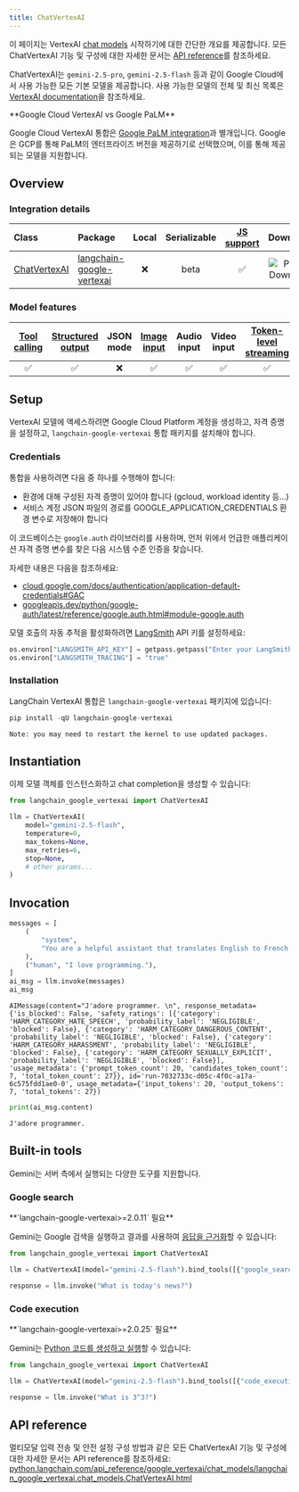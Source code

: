 ```yaml
---
title: ChatVertexAI
---
```


이 페이지는 VertexAI [chat models](/oss/langchain/models) 시작하기에 대한 간단한 개요를 제공합니다. 모든 ChatVertexAI 기능 및 구성에 대한 자세한 문서는 [API reference](https://python.langchain.com/api_reference/google_vertexai/chat_models/langchain_google_vertexai.chat_models.ChatVertexAI.html)를 참조하세요.

ChatVertexAI는 `gemini-2.5-pro`, `gemini-2.5-flash` 등과 같이 Google Cloud에서 사용 가능한 모든 기본 모델을 제공합니다. 사용 가능한 모델의 전체 및 최신 목록은 [VertexAI documentation](https://cloud.google.com/vertex-ai/generative-ai/docs/models)을 참조하세요.

<Info>
**Google Cloud VertexAI vs Google PaLM**

Google Cloud VertexAI 통합은 [Google PaLM integration](/oss/integrations/chat/google_generative_ai/)과 별개입니다. Google은 GCP를 통해 PaLM의 엔터프라이즈 버전을 제공하기로 선택했으며, 이를 통해 제공되는 모델을 지원합니다.

</Info>

## Overview

### Integration details

| Class | Package | Local | Serializable | [JS support](https://js.langchain.com/docs/integrations/chat/google_vertex_ai) | Downloads | Version |
| :--- | :--- | :---: | :---: |  :---: | :---: | :---: |
| [ChatVertexAI](https://python.langchain.com/api_reference/google_vertexai/chat_models/langchain_google_vertexai.chat_models.ChatVertexAI.html) | [langchain-google-vertexai](https://python.langchain.com/api_reference/google_vertexai/index.html) | ❌ | beta | ✅ | ![PyPI - Downloads](https://img.shields.io/pypi/dm/langchain-google-vertexai?style=flat-square&label=%20) | ![PyPI - Version](https://img.shields.io/pypi/v/langchain-google-vertexai?style=flat-square&label=%20) |

### Model features

| [Tool calling](/oss/langchain/tools) | [Structured output](/oss/langchain/structured-output) | JSON mode | [Image input](/oss/langchain/messages#multimodal) | Audio input | Video input | [Token-level streaming](/oss/langchain/streaming/) | Native async | [Token usage](/oss/langchain/models#token-usage) | [Logprobs](/oss/langchain/models#log-probabilities) |
| :---: | :---: | :---: | :---: |  :---: | :---: | :---: | :---: | :---: | :---: |
| ✅ | ✅ | ❌ | ✅ | ✅ | ✅ | ✅ | ✅ | ✅ | ❌ |

## Setup

VertexAI 모델에 액세스하려면 Google Cloud Platform 계정을 생성하고, 자격 증명을 설정하고, `langchain-google-vertexai` 통합 패키지를 설치해야 합니다.

### Credentials

통합을 사용하려면 다음 중 하나를 수행해야 합니다:

- 환경에 대해 구성된 자격 증명이 있어야 합니다 (gcloud, workload identity 등...)
- 서비스 계정 JSON 파일의 경로를 GOOGLE_APPLICATION_CREDENTIALS 환경 변수로 저장해야 합니다

이 코드베이스는 `google.auth` 라이브러리를 사용하며, 먼저 위에서 언급한 애플리케이션 자격 증명 변수를 찾은 다음 시스템 수준 인증을 찾습니다.

자세한 내용은 다음을 참조하세요:

- [cloud.google.com/docs/authentication/application-default-credentials#GAC](https://cloud.google.com/docs/authentication/application-default-credentials#GAC)
- [googleapis.dev/python/google-auth/latest/reference/google.auth.html#module-google.auth](https://googleapis.dev/python/google-auth/latest/reference/google.auth.html#module-google.auth)

모델 호출의 자동 추적을 활성화하려면 [LangSmith](https://docs.smith.langchain.com/) API 키를 설정하세요:

```python
os.environ["LANGSMITH_API_KEY"] = getpass.getpass("Enter your LangSmith API key: ")
os.environ["LANGSMITH_TRACING"] = "true"
```

### Installation

LangChain VertexAI 통합은 `langchain-google-vertexai` 패키지에 있습니다:

```python
pip install -qU langchain-google-vertexai
```

```output
Note: you may need to restart the kernel to use updated packages.
```

## Instantiation

이제 모델 객체를 인스턴스화하고 chat completion을 생성할 수 있습니다:

```python
from langchain_google_vertexai import ChatVertexAI

llm = ChatVertexAI(
    model="gemini-2.5-flash",
    temperature=0,
    max_tokens=None,
    max_retries=6,
    stop=None,
    # other params...
)
```

## Invocation

```python
messages = [
    (
        "system",
        "You are a helpful assistant that translates English to French. Translate the user sentence.",
    ),
    ("human", "I love programming."),
]
ai_msg = llm.invoke(messages)
ai_msg
```

```output
AIMessage(content="J'adore programmer. \n", response_metadata={'is_blocked': False, 'safety_ratings': [{'category': 'HARM_CATEGORY_HATE_SPEECH', 'probability_label': 'NEGLIGIBLE', 'blocked': False}, {'category': 'HARM_CATEGORY_DANGEROUS_CONTENT', 'probability_label': 'NEGLIGIBLE', 'blocked': False}, {'category': 'HARM_CATEGORY_HARASSMENT', 'probability_label': 'NEGLIGIBLE', 'blocked': False}, {'category': 'HARM_CATEGORY_SEXUALLY_EXPLICIT', 'probability_label': 'NEGLIGIBLE', 'blocked': False}], 'usage_metadata': {'prompt_token_count': 20, 'candidates_token_count': 7, 'total_token_count': 27}}, id='run-7032733c-d05c-4f0c-a17a-6c575fdd1ae0-0', usage_metadata={'input_tokens': 20, 'output_tokens': 7, 'total_tokens': 27})
```

```python
print(ai_msg.content)
```

```output
J'adore programmer.
```

## Built-in tools

Gemini는 서버 측에서 실행되는 다양한 도구를 지원합니다.

### Google search

<Info>
    **`langchain-google-vertexai>=2.0.11` 필요**
</Info>

Gemini는 Google 검색을 실행하고 결과를 사용하여 [응답을 근거화](https://ai.google.dev/gemini-api/docs/grounding)할 수 있습니다:

```python
from langchain_google_vertexai import ChatVertexAI

llm = ChatVertexAI(model="gemini-2.5-flash").bind_tools([{"google_search": {}}])

response = llm.invoke("What is today's news?")
```

### Code execution

<Info>
    **`langchain-google-vertexai>=2.0.25` 필요**
</Info>

Gemini는 [Python 코드를 생성하고 실행](https://ai.google.dev/gemini-api/docs/code-execution)할 수 있습니다:

```python
from langchain_google_vertexai import ChatVertexAI

llm = ChatVertexAI(model="gemini-2.5-flash").bind_tools([{"code_execution": {}}])

response = llm.invoke("What is 3^3?")
```

## API reference

멀티모달 입력 전송 및 안전 설정 구성 방법과 같은 모든 ChatVertexAI 기능 및 구성에 대한 자세한 문서는 API reference를 참조하세요: [python.langchain.com/api_reference/google_vertexai/chat_models/langchain_google_vertexai.chat_models.ChatVertexAI.html](https://python.langchain.com/api_reference/google_vertexai/chat_models/langchain_google_vertexai.chat_models.ChatVertexAI.html)